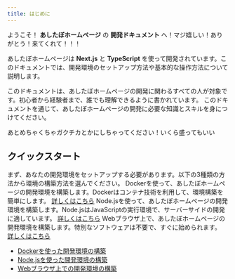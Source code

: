 ```yaml
---
title: はじめに
---
```



ようこそ！ **あしたぼホームページ** の **開発ドキュメント** へ！マジ嬉しい！ありがとう！来てくれて！！！

あしたぼホームページは **Next.js** と **TypeScript** を使って開発されています。このドキュメントでは、開発環境のセットアップ方法や基本的な操作方法について説明します。

このドキュメントは、あしたぼホームページの開発に関わるすべての人が対象です。初心者から経験者まで、誰でも理解できるように書かれています。
このドキュメントを通じて、あしたぼホームページの開発に必要な知識とスキルを身につけてください。

あとめちゃくちゃガクチカとかにしちゃってください！いくら盛ってもいい

## クイックスタート
まず、あなたの開発環境をセットアップする必要があります。以下の3種類の方法から環境の構築方法を選んでください。
<CardGrid stagger>
  <Card title="Dockerで開発" icon="seti:docker">
    Dockerを使って、あしたぼホームページの開発環境を構築します。Dockerはコンテナ技術を利用して、環境構築を簡単にします。
    <a href="/setup/docker">詳しくはこちら</a>
  </Card>
  <Card title="node.jsを入れて開発(Windows)" icon="seti:windows">
    Node.jsを使って、あしたぼホームページの開発環境を構築します。Node.jsはJavaScriptの実行環境で、サーバーサイドの開発に適しています。
    <a href="/setup/node">詳しくはこちら</a>
  </Card>
  <Card title="node.jsを入れて開発(Linux)" icon="linux">
    Webブラウザ上で、あしたぼホームページの開発環境を構築します。特別なソフトウェアは不要で、すぐに始められます。
    <a href="/setup/web">詳しくはこちら</a>
  </Card>
</CardGrid>

- [Dockerを使った開発環境の構築](./docker.md)
- [Node.jsを使った開発環境の構築](./node.md)
- [Webブラウザ上での開発環境の構築](./web.md)